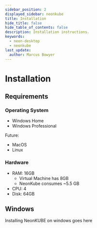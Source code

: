 ---
sidebar_position: 2
displayed_sidebar: neonkube
title: Installation
hide_title: false
hide_table_of_contents: false
description: Installation instructions.
keywords:
  - neon-desktop
  - neonkube
last_update:
  author: Marcus Bowyer
---

# Installation

## Requirements

### Operating System

* Windows Home
* Windows Professional

Future:
* MacOS
* Linux

### Hardware

* RAM: 16GB
  - Virtual Machine has 8GB
  - NeonKube consumes ~5.5 GB
* CPU: 4
* Disk: 64GB

## Windows

Installing NeonKUBE on windows goes here